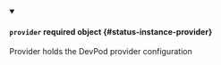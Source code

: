 


<details className="config-field" data-expandable="true" open>
<summary>

#### `provider` <span className="config-field-required" data-required="false">required</span> <span className="config-field-type">object</span> <span className="config-field-default"></span> <span className="config-field-enum"></span> {#status-instance-provider}

Provider holds the DevPod provider configuration

</summary>

<PartialProviderreference />


</details>
